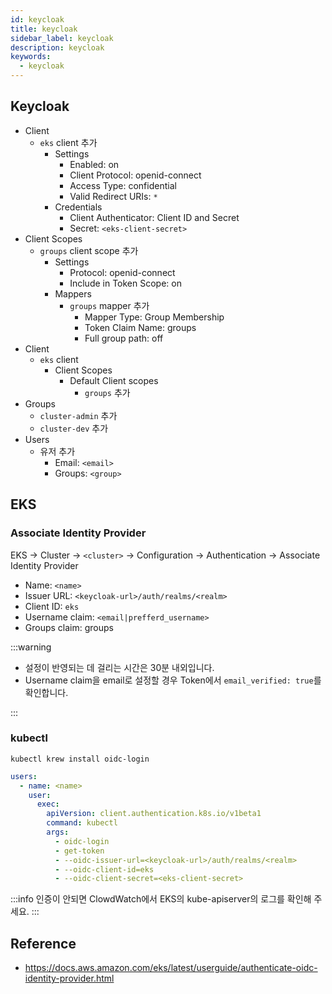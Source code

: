```yaml
---
id: keycloak
title: keycloak
sidebar_label: keycloak
description: keycloak
keywords:
  - keycloak
---
```


## Keycloak

- Client
  - `eks` client 추가
    - Settings
      - Enabled: on
      - Client Protocol: openid-connect
      - Access Type: confidential
      - Valid Redirect URIs: `*`
    - Credentials
      - Client Authenticator: Client ID and Secret
      - Secret: `<eks-client-secret>`
- Client Scopes
  - `groups` client scope 추가
    - Settings
      - Protocol: openid-connect
      - Include in Token Scope: on
    - Mappers
      - `groups` mapper 추가
        - Mapper Type: Group Membership
        - Token Claim Name: groups
        - Full group path: off
- Client
  - `eks` client
    - Client Scopes
      - Default Client scopes
        - `groups` 추가
- Groups
  - `cluster-admin` 추가
  - `cluster-dev` 추가
- Users
  - 유저 추가
    - Email: `<email>`
    - Groups: `<group>`

## EKS

### Associate Identity Provider

EKS -> Cluster -> `<cluster>` -> Configuration -> Authentication -> Associate Identity Provider

- Name: `<name>`
- Issuer URL: `<keycloak-url>/auth/realms/<realm>`
- Client ID: `eks`
- Username claim: `<email|prefferd_username>`
- Groups claim: groups

:::warning

- 설정이 반영되는 데 걸리는 시간은 30분 내외입니다.
- Username claim을 email로 설정할 경우 Token에서 `email_verified: true`를 확인합니다.

:::

### kubectl

```shell
kubectl krew install oidc-login
```

```yaml
users:
  - name: <name>
    user:
      exec:
        apiVersion: client.authentication.k8s.io/v1beta1
        command: kubectl
        args:
          - oidc-login
          - get-token
          - --oidc-issuer-url=<keycloak-url>/auth/realms/<realm>
          - --oidc-client-id=eks
          - --oidc-client-secret=<eks-client-secret>
```

:::info
인증이 안되면 ClowdWatch에서 EKS의 kube-apiserver의 로그를 확인해 주세요.
:::

## Reference

- https://docs.aws.amazon.com/eks/latest/userguide/authenticate-oidc-identity-provider.html

